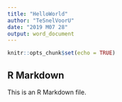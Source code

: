 ```yaml
---
title: "HelloWorld"
author: "TeSnelVoorU"
date: "2019 M07 28"
output: word_document
---
```


```r
knitr::opts_chunk$set(echo = TRUE)
```

## R Markdown

This is an R Markdown file.
